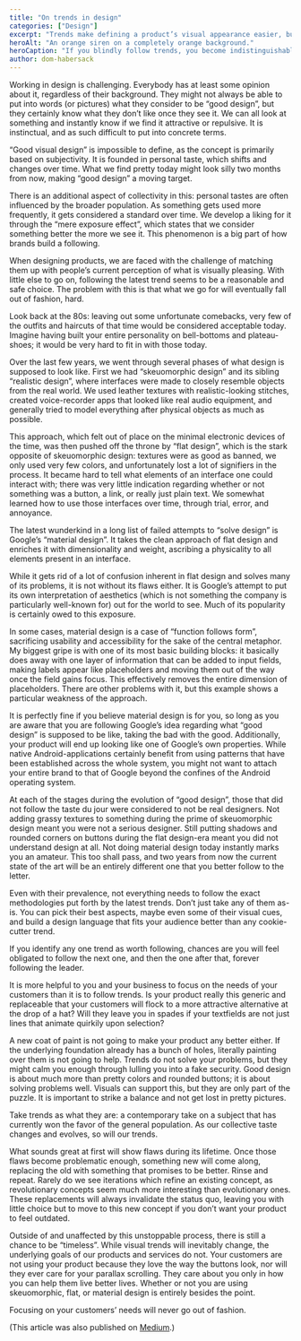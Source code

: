 ```yaml
---
title: "On trends in design"
categories: ["Design"]
excerpt: "Trends make defining a product’s visual appearance easier, but they also make it harder for you to stand out."
heroAlt: "An orange siren on a completely orange background."
heroCaption: "If you blindly follow trends, you become indistinguishable from those around you."
author: dom-habersack
---
```

Working in design is challenging. Everybody has at least some opinion about it, regardless of their background. They might not always be able to put into words (or pictures) what they consider to be “good design”, but they certainly know what they don’t like once they see it. We can all look at something and instantly know if we find it attractive or repulsive. It is instinctual, and as such difficult to put into concrete terms.

“Good visual design” is impossible to define, as the concept is primarily based on subjectivity. It is founded in personal taste, which shifts and changes over time. What we find pretty today might look silly two months from now, making “good design” a moving target.

There is an additional aspect of collectivity in this: personal tastes are often influenced by the broader population. As something gets used more frequently, it gets considered a standard over time. We develop a liking for it through the “mere exposure effect”, which states that we consider something better the more we see it. This phenomenon is a big part of how brands build a following.

When designing products, we are faced with the challenge of matching them up with people’s current perception of what is visually pleasing. With little else to go on, following the latest trend seems to be a reasonable and safe choice. The problem with this is that what we go for will eventually fall out of fashion, hard.

Look back at the 80s: leaving out some unfortunate comebacks, very few of the outfits and haircuts of that time would be considered acceptable today. Imagine having built your entire personality on bell-bottoms and plateau-shoes; it would be very hard to fit in with those today.

Over the last few years, we went through several phases of what design is supposed to look like. First we had “skeuomorphic design” and its sibling “realistic design”, where interfaces were made to closely resemble objects from the real world. We used leather textures with realistic-looking stitches, created voice-recorder apps that looked like real audio equipment, and generally tried to model everything after physical objects as much as possible.

This approach, which felt out of place on the minimal electronic devices of the time, was then pushed off the throne by “flat design”, which is the stark opposite of skeuomorphic design: textures were as good as banned, we only used very few colors, and unfortunately lost a lot of signifiers in the process. It became hard to tell what elements of an interface one could interact with; there was very little indication regarding whether or not something was a button, a link, or really just plain text. We somewhat learned how to use those interfaces over time, through trial, error, and annoyance.

The latest wunderkind in a long list of failed attempts to “solve design” is Google’s “material design”. It takes the clean approach of flat design and enriches it with dimensionality and weight, ascribing a physicality to all elements present in an interface.

While it gets rid of a lot of confusion inherent in flat design and solves many of its problems, it is not without its flaws either. It is Google’s attempt to put its own interpretation of aesthetics (which is not something the company is particularly well-known for) out for the world to see. Much of its popularity is certainly owed to this exposure.

In some cases, material design is a case of “function follows form”, sacrificing usability and accessibility for the sake of the central metaphor. My biggest gripe is with one of its most basic building blocks: it basically does away with one layer of information that can be added to input fields, making labels appear like placeholders and moving them out of the way once the field gains focus. This effectively removes the entire dimension of placeholders. There are other problems with it, but this example shows a particular weakness of the approach.

It is perfectly fine if you believe material design is for you, so long as you are aware that you are following Google’s idea regarding what “good design” is supposed to be like, taking the bad with the good. Additionally, your product will end up looking like one of Google’s own properties. While native Android-applications certainly benefit from using patterns that have been established across the whole system, you might not want to attach your entire brand to that of Google beyond the confines of the Android operating system.

At each of the stages during the evolution of “good design”, those that did not follow the taste du jour were considered to not be real designers. Not adding grassy textures to something during the prime of skeuomorphic design meant you were not a serious designer. Still putting shadows and rounded corners on buttons during the flat design-era meant you did not understand design at all. Not doing material design today instantly marks you an amateur. This too shall pass, and two years from now the current state of the art will be an entirely different one that you better follow to the letter.

Even with their prevalence, not everything needs to follow the exact methodologies put forth by the latest trends. Don’t just take any of them as-is. You can pick their best aspects, maybe even some of their visual cues, and build a design language that fits your audience better than any cookie-cutter trend.

If you identify any one trend as worth following, chances are you will feel obligated to follow the next one, and then the one after that, forever following the leader.

It is more helpful to you and your business to focus on the needs of your customers than it is to follow trends. Is your product really this generic and replaceable that your customers will flock to a more attractive alternative at the drop of a hat? Will they leave you in spades if your textfields are not just lines that animate quirkily upon selection?

A new coat of paint is not going to make your product any better either. If the underlying foundation already has a bunch of holes, literally painting over them is not going to help. Trends do not solve your problems, but they might calm you enough through lulling you into a fake security. Good design is about much more than pretty colors and rounded buttons; it is about solving problems well. Visuals can support this, but they are only part of the puzzle. It is important to strike a balance and not get lost in pretty pictures.

Take trends as what they are: a contemporary take on a subject that has currently won the favor of the general population. As our collective taste changes and evolves, so will our trends.

What sounds great at first will show flaws during its lifetime. Once those flaws become problematic enough, something new will come along, replacing the old with something that promises to be better. Rinse and repeat. Rarely do we see iterations which refine an existing concept, as revolutionary concepts seem much more interesting than evolutionary ones. These replacements will always invalidate the status quo, leaving you with little choice but to move to this new concept if you don’t want your product to feel outdated.

Outside of and unaffected by this unstoppable process, there is still a chance to be “timeless”. While visual trends will inevitably change, the underlying goals of our products and services do not. Your customers are not using your product because they love the way the buttons look, nor will they ever care for your parallax scrolling. They care about you only in how you can help them live better lives. Whether or not you are using skeuomorphic, flat, or material design is entirely besides the point.

Focusing on your customers’ needs will never go out of fashion.

(This article was also published on [Medium](https://medium.com/@soverydom/on-trends-in-design-cd7aea6fbd98).)
